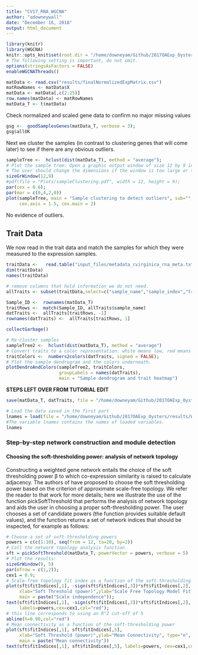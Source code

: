 ```yaml
---
title: "CV17_RNA_WGCNA"
author: "adowneywall"
date: "December 16, 2018"
output: html_document
---
```


```r
library(knitr)
library(WGCNA)
knitr::opts_knit$set(root.dir = "/home/downeyam/Github/2017OAExp_Oysters/")
# The following setting is important, do not omit.
options(stringsAsFactors = FALSE)
enableWGCNAThreads()
```

```r
matData <- read.csv("results/finalNormalizedExpMatrix.csv")
matRowNames <- matData$X
matData <- matData[,c(2:25)]
row.names(matData) <- matRowNames
matData_T <- t(matData)
```

Check normalized and scaled gene data to confirm no major missing values
```r
gsg <-  goodSamplesGenes(matData_T, verbose = 3);
gsg$allOK
```

Next we cluster the samples (in contrast to clustering genes that will come later) to see if there are any obvious outliers.
```r
sampleTree <-  hclust(dist(matData_T), method = "average");
# Plot the sample tree: Open a graphic output window of size 12 by 9 inches
# The user should change the dimensions if the window is too large or too small.
sizeGrWindow(12,9)
#pdf(file = "Plots/sampleClustering.pdf", width = 12, height = 9);
par(cex = 0.6);
par(mar = c(0,4,2,0))
plot(sampleTree, main = "Sample clustering to detect outliers", sub="", xlab="", cex.lab = 1.5, 
     cex.axis = 1.5, cex.main = 2)

```

No evidence of outliers.

## Trait Data

We now read in the trait data and match the samples for which they were measured to the expression samples.
```r
traitData <-   read.table("input_files/metadata_cvirginica_rna_meta.txt",header = T)
dim(traitData)
names(traitData)

# remove columns that hold information we do not need.
allTraits <- subset(traitData,select=c("sample_name","sample_index","treatment","timepoint","shelf","tank","population","lane","dry_wgtcorr","epf_pH"))

Sample_ID <-  rownames(matData_T)
traitRows <-  match(Sample_ID, allTraits$sample_name)
datTraits <-  allTraits[traitRows, -1]
rownames(datTraits) <-  allTraits[traitRows, 1]

collectGarbage()
```


```r
# Re-cluster samples
sampleTree2 <-  hclust(dist(matData_T), method = "average")
# Convert traits to a color representation: white means low, red means high, grey means missing entry
traitColors <-  numbers2colors(datTraits, signed = FALSE);
# Plot the sample dendrogram and the colors underneath.
plotDendroAndColors(sampleTree2, traitColors,
                    groupLabels = names(datTraits), 
                    main = "Sample dendrogram and trait heatmap")
```

**STEPS LEFT OVER FROM TUTORIAL EDIT** 
```r
save(matData_T, datTraits, file = "/home/downeyam/Github/2017OAExp_Oysters/results/WGCNAdataInput.RData")
```

```r
# Load the data saved in the first part
lnames = load(file = "/home/downeyam/Github/2017OAExp_Oysters/results/WGCNAdataInput.RData");
#The variable lnames contains the names of loaded variables.
lnames
```

### Step-by-step network construction and module detection  

#### Choosing the soft-thresholding power: analysis of network topology  
Constructing a weighted gene network entails the choice of the soft thresholding power β to which co-expression similarity is raised to calculate adjacency. The authors of have proposed to choose the soft thresholding power based on the criterion of approximate scale-free topology. We refer the reader to that work for more details; here we illustrate the use of the function pickSoftThreshold that performs the analysis of network topology and aids the user in choosing a proper soft-thresholding power. The user chooses a set of candidate powers (the function provides suitable default values), and the function returns a set of network indices that should be inspected, for example as follows:  

```r
# Choose a set of soft-thresholding powers
powers = c(c(1:10), seq(from = 12, to=20, by=2))
# Call the network topology analysis function
sft = pickSoftThreshold(matData_T, powerVector = powers, verbose = 5)
# Plot the results:
sizeGrWindow(9, 5)
par(mfrow = c(1,2));
cex1 = 0.9;
# Scale-free topology fit index as a function of the soft-thresholding power
plot(sft$fitIndices[,1], -sign(sft$fitIndices[,3])*sft$fitIndices[,2],
     xlab="Soft Threshold (power)",ylab="Scale Free Topology Model Fit,signed R^2",type="n",
     main = paste("Scale independence"));
text(sft$fitIndices[,1], -sign(sft$fitIndices[,3])*sft$fitIndices[,2],
     labels=powers,cex=cex1,col="red");
# this line corresponds to using an R^2 cut-off of h
abline(h=0.90,col="red")
# Mean connectivity as a function of the soft-thresholding power
plot(sft$fitIndices[,1], sft$fitIndices[,5],
     xlab="Soft Threshold (power)",ylab="Mean Connectivity", type="n",
     main = paste("Mean connectivity"))
text(sft$fitIndices[,1], sft$fitIndices[,5], labels=powers, cex=cex1,col="red")
```






